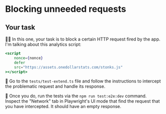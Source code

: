 # Blocking unneeded requests

## Your task

👨‍💼 In this one, your task is to block a certain HTTP request fired by the app. I'm talking about this analytics script:

```jsx
<script
	nonce={nonce}
	defer
	src="https://assets.onedollarstats.com/stonks.js"
></script>
```

🐨 Go to the <InlineFile name="./tests/test-extend.ts">`tests/test-extend.ts`</InlineFile> file and follow the instructions to intercept the problematic request and handle its response.

🐨 Once you do, run the tests via the `npm run test:e2e:dev` command. Inspect the "Network" tab in Playwright's UI mode that find the request that you have intercepted. It should have an empty response.
